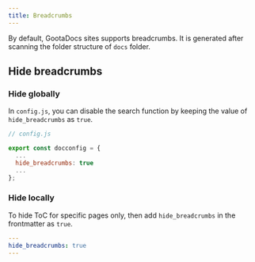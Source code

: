 ```yaml
---
title: Breadcrumbs
---
```

By default, GootaDocs sites supports breadcrumbs. It is generated after scanning the folder structure of `docs` folder.

## Hide breadcrumbs

### Hide globally

In `config.js`, you can disable the search function by keeping the value of `hide_breadcrumbs` as `true`.

```js
// config.js

export const docconfig = {
  ...
  hide_breadcrumbs: true
  ...
};
```

### Hide locally

To hide ToC for specific pages only, then add `hide_breadcrumbs` in the frontmatter as `true`.

```yaml
---
hide_breadcrumbs: true
---
```

